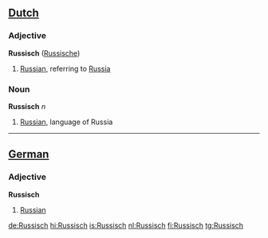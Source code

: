 ==[[Dutch]]==

=== Adjective ===

'''Russisch''' ([[Russische]])

# [[Russian]], referring to [[Russia]]

=== Noun ===

'''Russisch''' ''n''

# [[Russian]], language of Russia

----

==[[German]]==

=== Adjective ===

'''Russisch'''

# [[Russian]]

[[de:Russisch]]
[[hi:Russisch]]
[[is:Russisch]]
[[nl:Russisch]]
[[fi:Russisch]]
[[tg:Russisch]]